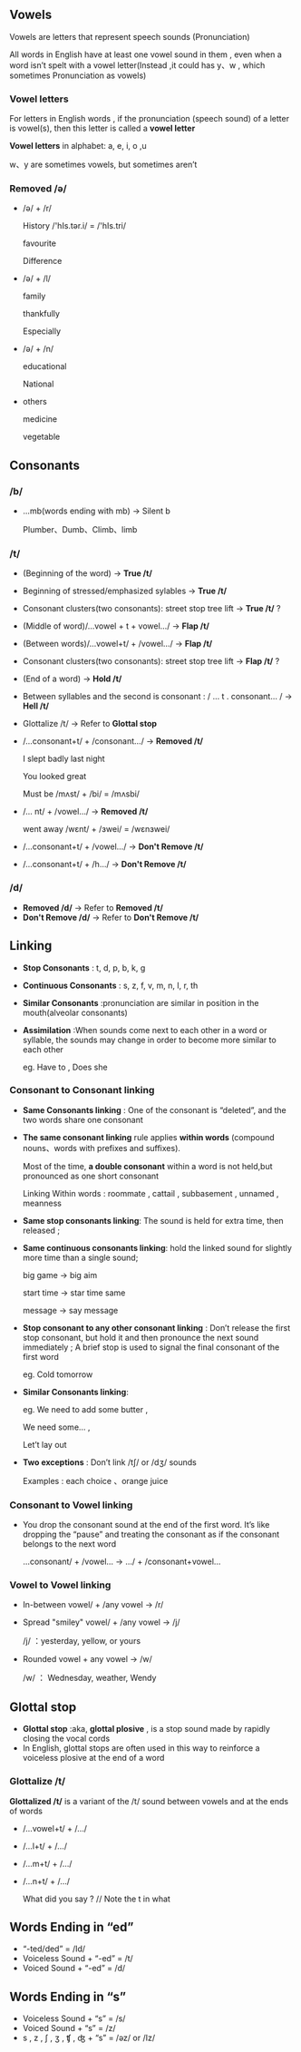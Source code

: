 ## Vowels

Vowels are letters that represent speech sounds (Pronunciation)

All words in English have at least one vowel sound in them , even when a word isn’t spelt with a vowel letter(Instead ,it could has y、w , which sometimes Pronunciation as vowels)

### Vowel letters

For letters in English words , if the pronunciation (speech sound) of a letter is vowel(s), then this letter is called a **vowel letter**

**Vowel letters** in alphabet: a, e, i, o ,u

w、y are sometimes vowels, but sometimes aren’t

### Removed /ə/

-   /ə/ + /r/

    History /'hIs.tər.i/ = /'hIs.tri/

    favourite

    Difference

-   /ə/ + /l/

    family

    thankfully

    Especially

-   /ə/ + /n/

    educational

    National

-   others

    medicine

    vegetable

## Consonants
### /b/
- ...mb(words ending with mb) -> Silent b

  Plumber、Dumb、Climb、limb


### /t/

- (Beginning of the word) -> **True /t/**
- Beginning of stressed/emphasized sylables -> **True /t/**
- Consonant clusters(two consonants): street stop tree lift -> **True /t/** ?
- (Middle of word)/…vowel + t + vowel…/ -> **Flap /t/**
- (Between words)/…vowel+t/ + /vowel…/ -> **Flap /t/**
- Consonant clusters(two consonants): street stop tree lift -> **Flap /t/** ?
- (End of a word) -> **Hold /t/**
- Between syllables and the second is consonant : / … t . consonant… / -> **Hell /t/**
- Glottalize /t/ -> Refer to **Glottal stop**
- /…consonant+t/ + /consonant…/ -> **Removed /t/**

  I slept badly last night

  You looked great

  Must be  /mʌst/ + /bi/   = /mʌsbi/

- /… nt/ + /vowel…/ -> **Removed /t/**

  went away  /wɛnt/ + /ɜwei/  = /wɛnɜwei/
- /…consonant+t/ + /vowel…/ -> **Don't Remove /t/**
- /…consonant+t/ + /h…/ -> **Don't Remove /t/**



### /d/
- **Removed /d/** -> Refer to **Removed /t/**
- **Don't Remove /d/** -> Refer to **Don't Remove /t/**
## Linking
- **Stop Consonants** :  t, d, p, b, k, g
- **Continuous Consonants** : s, z, f, v, m, n, l, r, th
- **Similar Consonants** :pronunciation are similar in position in the mouth(alveolar consonants)
- **Assimilation** :When sounds come next to each other in a word or syllable, the sounds may change in order to become more similar to each other

  eg. Have to , Does she

### Consonant to Consonant linking
- **Same Consonants linking** : One of the consonant is “deleted”, and the two words share one consonant
- **The same consonant linking** rule applies **within words** (compound nouns、words with prefixes and suffixes).

  Most of the time, **a double consonant** within a word is not held,but pronounced as one short consonant

  Linking Within words : roommate , cattail , subbasement , unnamed , meanness

- **Same stop consonants linking**: The sound is held for extra time, then released ;

- **Same continuous consonants linking**: hold the linked sound for slightly more time than a single sound;

   big game → big aim

   start time → star time same

   message → say message

- **Stop consonant to any other consonant linking** : Don’t release the first stop consonant, but hold it and then pronounce the next sound immediately ; A brief stop is used to signal the final consonant of the first word

  eg. Cold tomorrow
- **Similar Consonants linking**: 

  eg. We need to add some butter , 

  We need some… , 

  Let’t lay out
- **Two exceptions** : Don’t link /tʃ/ or /dʒ/ sounds

  Examples : each choice 、orange juice
### Consonant to Vowel linking
- You drop the consonant sound at the end of the first word. It’s like dropping the “pause” and treating the consonant as if the consonant belongs to the next word

  …consonant/ + /vowel… -> …/ + /consonant+vowel…
### Vowel to Vowel linking
- In-between vowel/ + /any vowel ->  /r/

- Spread "smiley" vowel/ + /any vowel  ->  /j/

  /j/ ：yesterday, yellow, or yours

- Rounded vowel + any vowel  ->  /w/

  /w/ ： Wednesday, weather,  Wendy

## Glottal stop

-   **Glottal stop** :aka, **glottal plosive** , is a stop sound made by rapidly closing the vocal cords
-   In English, glottal stops are often used in this way to reinforce a voiceless plosive at the end of a word

### Glottalize /t/

**Glottalized /t/** is a variant of the /t/ sound between vowels and at the ends of words

-   /…vowel+t/ + /…/
-   /…l+t/ + /…/
-   /…m+t/ + /…/
-   /…n+t/ + /…/

    What did you say ? // Note the t in what
## Words Ending in “ed”
- “-ted/ded” = /Id/
- Voiceless Sound + “-ed” = /t/
- Voiced Sound + “-ed” = /d/
## Words Ending in “s”
- Voiceless Sound + “s” = /s/
- Voiced Sound + “s” = /z/
- s , z , ʃ , ʒ , ʧ , ʤ + “s” = /əz/ or /Iz/
